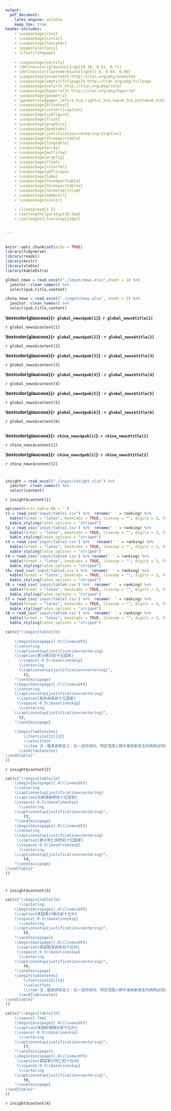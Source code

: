 ```yaml
---
output: 
  pdf_document:
    latex_engine: xelatex
    keep_tex: true
header-includes:
    - \usepackage{ctex}
    - \usepackage{xcolor}
    - \usepackage{fancyhdr}
    - \pagestyle{fancy}
    - \cfoot{\thepage}
    
    - \usepackage{sectsty}
    - \definecolor{glaucous}{rgb}{0.38, 0.51, 0.71}
    - \definecolor{lavenderblush}{rgb}{1.0, 0.94, 0.96}
    - \usepackage{enumitem}% http://ctan.org/pkg/enumitem
    - \usepackage[empty]{fullpage}% http://ctan.org/pkg/fullpage
    - \usepackage{color}% http://ctan.org/pkg/color
    - \usepackage{hyperref}% http://ctan.org/pkg/hyperref
    - \usepackage{geometry}
    - \geometry{a4paper,left=1.5cm,right=1.5cm,top=0.3cm,bottom=0.3cm}
    - \usepackage{blindtext}
    - \usepackage[center]{caption}
    - \usepackage{subfigure}
    - \usepackage{float}
    - \usepackage{graphicx}
    - \usepackage{booktabs}
    - \usepackage[justification=centering]{caption}
    - \usepackage{threeparttable}
    - \usepackage{longtable}
    - \usepackage{array}
    - \usepackage{multirow}
    - \usepackage{wrapfig}
    - \usepackage{float}
    - \usepackage{colortbl}
    - \usepackage{pdflscape}
    - \usepackage{tabu}
    - \usepackage{threeparttable}
    - \usepackage{threeparttablex}
    - \usepackage[normalem]{ulem}
    - \usepackage{makecell}
    - \usepackage{xcolor}

    - \linespread{1.5}
    - \setlength{\parskip}{0.5em}
    - \setlength{\footskip}{20pt}

    
---
```

\captionsetup[figure]{name={图},labelsep=space} 
\captionsetup[table]{name={表},labelsep=space} 
\fontsize{14}{14}
\selectfont
\vspace{-10truemm}

\newcommand{\resheading}[1]{%
  \noindent\fcolorbox{lavenderblush}{lavenderblush}{\makebox[\dimexpr\textwidth-2\fboxsep-2\fboxrule][l]{\textbf{~#1}}}%
}

\begin{center}
\includegraphics[height=2cm]{./input/logo2.png} 
\end{center}

\vspace{-5truemm}

\begin{center}
\fontsize{40}{40}
\textcolor{glaucous}{\textbf{新冠早报}}
\end{center}

\begin{center}
\fontsize{20}{20}
{\textcolor{glaucous}{\textbf{第13期 \space 4月8日}}}
\end{center}


\resheading{\Large 每日新闻}

\vspace{-5mm}

## \textcolor{glaucous}{\Large 国际}

\vspace{-3mm}

```r
knitr::opts_chunk$set(echo = TRUE)
library(tidyverse)
library(readxl)
library(knitr)
library(xtable)
library(kableExtra)

global_news = read_excel("./input/news.xlsx",sheet = 1) %>%
  janitor::clean_names() %>% 
  select(pub,title,content)

china_news = read_excel("./input/news.xlsx", sheet = 2) %>%
  janitor::clean_names() %>% 
  select(pub,title,content)
```


**\textcolor{glaucous}{`r global_news$pub[1]`}**: **`r global_news$title[1]`**

`r global_news$content[1]`

**\textcolor{glaucous}{`r global_news$pub[2]`}** : **`r global_news$title[2]`**

`r global_news$content[2]`

**\textcolor{glaucous}{`r global_news$pub[3]`}** : **`r global_news$title[3]`**

`r global_news$content[3]`

**\textcolor{glaucous}{`r global_news$pub[4]`}** : **`r global_news$title[4]`**

`r global_news$content[4]`

**\textcolor{glaucous}{`r global_news$pub[5]`}** : **`r global_news$title[5]`**

`r global_news$content[5]`

**\textcolor{glaucous}{`r global_news$pub[6]`}** : **`r global_news$title[6]`**

`r global_news$content[6]`

\vspace{-5mm}

## \textcolor{glaucous}{\Large 国内}

\vspace{-3mm}

**\textcolor{glaucous}{`r china_news$pub[1]`}**: **`r china_news$title[1]`**

`r china_news$content[1]`

**\textcolor{glaucous}{`r china_news$pub[2]`}**: **`r china_news$title[2]`**

`r china_news$content[2]`



\vspace{5mm}
\resheading{\Large 疫情观察}

\begin{small}
{数据源：约翰霍普金斯大学，The COVID Tracking Project \quad   数据截止至：北京时间3月28日 早4:00}
\end{small}

\vspace{-7mm}

# \textcolor{glaucous}{一、世界疫情}

\vspace{-5mm}

```r
insight = read_excel("./input/insight.xlsx") %>%
  janitor::clean_names() %>% 
  select(content)
```

`r insight$content[1]`

\begin{figure}[H]
\caption{世界疫情分布图} %最终文档中希望显示的图片标题
\centering
\includegraphics[]{./input/covid1.png} %插入图片，[]中设置图片大小，{}中是图片文件名
\label{} %用于文内引用的标签
\end{figure}


```r
options(knitr.kable.NA = '')
t1 = read_csv("input/table1.csv") %>%  rename(' ' = ranking) %>%
  kable(format = "latex", booktabs = TRUE, linesep = "", digits = 3, format.args = list(big.mark = ',')) %>% 
  kable_styling(latex_options = "striped")
t2 = read_csv('input/table2.csv') %>%  rename(' ' = ranking) %>% 
  kable(format = "latex", booktabs = TRUE, linesep = "", digits = 3, format.args = list(big.mark = ',')) %>% 
  kable_styling(latex_options = "striped")
t3 = read_csv('input/table3.csv') %>%   rename(' ' = ranking) %>% 
  kable(format = "latex", booktabs = TRUE, linesep = "", digits = 3, format.args = list(big.mark = ',')) %>% 
  kable_styling(latex_options = "striped")
t4 = read_csv('input/table4.csv') %>% rename(' ' = ranking) %>% 
  kable(format = "latex", booktabs = TRUE, linesep = "", digits = 3, format.args = list(big.mark = ',')) %>% 
  kable_styling(latex_options = "striped")
t5= read_csv('input/table5.csv') %>%  rename(' ' = ranking) %>% 
  kable(format = "latex", booktabs = TRUE, linesep = "", digits = 3, format.args = list(big.mark = ',')) %>% 
  kable_styling(latex_options = "striped")
t6 = read_csv('input/table6.csv') %>%  rename(' ' = ranking) %>% 
  kable(format = "latex", booktabs = TRUE, linesep = "", digits = 3, format.args = list(big.mark = ',')) %>% 
  kable_styling(latex_options = "striped")
t7 = read_csv('input/table7.csv') %>%  rename(' ' = ranking) %>% 
  kable(format = "latex", booktabs = TRUE, linesep = "", digits = 3, format.args = list(big.mark = ',')) %>% 
  kable_styling(latex_options = "striped")
t8 = read_csv('input/table8.csv') %>%  rename(' ' = ranking) %>% 
  kable(format = "latex", booktabs = TRUE, linesep = "", digits = 3, format.args = list(big.mark = ',')) %>% 
  kable_styling(latex_options = "striped")
```

```r
cat(c("\\begin{table}[H]
    
    \\begin{minipage}{.4\\linewidth}
    \\centering
    \\captionsetup{justification=centering}
    \\caption{累计确诊前十位国家}
      \\vspace{-0.5\\baselineskip}
      \\centering
      \\captionsetup{justification=centering}",
        t1,
    "\\end{minipage}
    \\begin{minipage}{.7\\linewidth}
    \\centering
    \\captionsetup{justification=centering}
     \\caption{粗发病率前十位国家}
     \\vspace{-0.5\\baselineskip}
      \\centering
    \\captionsetup{justification=centering}",
      t2,
    "\\end{minipage}
    
    \\begin{tablenotes}
        \\fontsize{12}{12}
        \\selectfont
        \\item 注：粗发病率定义：在一定时间内，特定范围人群中某病新发生的病例出现的频率。计算方式：（累计确诊病例/人口）×10万；**国家人口不足10万人，圣马力诺33,931人，梵蒂冈801人，安道尔77,265人。  %此处加入注释信息
      \\end{tablenotes}
\\end{table}"
))
```



\newpage

`r insight$content[2]`

```r
cat(c("\\begin{table}[H]
    \\begin{minipage}{.4\\linewidth}
    \\centering
    \\captionsetup{justification=centering}
    \\caption{日新增病例前十位国家}
    \\vspace{-0.5\\baselineskip}
      \\centering
    \\captionsetup{justification=centering}",
        t3,
    "\\end{minipage}
    \\begin{minipage}{.6\\linewidth}
    \\centering
    \\captionsetup{justification=centering}
     \\caption{累计死亡病例前十位国家}
     \\vspace{-0.5\\baselineskip}
      \\centering
    \\captionsetup{justification=centering}",
        t4,
    "\\end{minipage} 
\\end{table}"
))
```


\begin{figure}[H]
\centering
\begin{minipage}[b]{0.45\linewidth}
\caption{日新增确诊病例国家趋势图\\（中国及其他前五位国家）}
\includegraphics[]{./input/covid2.png}
\label{}
\end{minipage}
\quad
\begin{minipage}[b]{0.45\linewidth}
\caption{日新增死亡病例国家趋势图\\（中国及其他前五位国家） }
\includegraphics[]{./input/covid3.png}
\label{}
\end{minipage}
\end{figure}

\newpage

# \textcolor{glaucous}{二、美国疫情}

\vspace{-5mm}

`r insight$content[3]`

\begin{figure}[H] 
\caption{美国本土疫情分布图} %最终文档中希望显示的图片标题
\centering
\includegraphics[]{./input/covid4.png} %插入图片，[]中设置图片大小，{}中是图片文件名
\label{} %用于文内引用的标签
\end{figure}


```r
cat(c("\\begin{table}[H]
      \\centering
    \\begin{minipage}{.4\\linewidth}
    \\caption{美国累计确诊前十位州}
    \\vspace{-0.5\\baselineskip}
      \\centering
    \\captionsetup{justification=centering}",
        t5,
    "\\end{minipage}%
    \\begin{minipage}{.6\\linewidth}
     \\caption{美国粗发病率前十位州}
     \\vspace{-0.5\\baselineskip}
      \\centering
    \\captionsetup{justification=centering}",
        t6,
    "\\end{minipage} 
    \\begin{tablenotes}
        \\fontsize{15}{15}
        \\selectfont
        \\item 注：粗发病率定义：在一定时间内，特定范围人群中某病新发生的病例出现的频率。计算方式：（累计确诊病例/人口）×10万  %此处加入注释信息
      \\end{tablenotes}
\\end{table}"
))
```


\newpage

\begin{figure}[H]
\centering
\begin{minipage}[b]{0.45\linewidth}
\caption{美国日新增确诊前五位州趋势图}
\includegraphics[]{./input/covid5.png}
\label{}
\end{minipage}
\quad
\begin{minipage}[b]{0.45\linewidth}
\caption{美国日新增死亡前五位州趋势图}
\includegraphics[]{./input/covid6.png}
\label{}
\end{minipage}
\end{figure}


```r
cat(c("\\begin{table}[H]
    \\vspace{-7mm}
    \\begin{minipage}{.4\\linewidth}
    \\caption{美国新增确诊前十位州}
    \\vspace{-0.5\\baselineskip}
      \\centering
    \\captionsetup{justification=centering}",
        t7,
    "\\end{minipage}%
    \\begin{minipage}{.6\\linewidth}
     \\caption{美国累计死亡前十位州}
     \\vspace{-0.5\\baselineskip}
      \\centering
    \\captionsetup{justification=centering}",
        t8,
    "\\end{minipage} 
\\end{table}"
))
```


`r insight$content[4]`


\vspace{5mm}

\centering
\small
\begin{tabular}{ll}

主编：马晶  &  副主编:仁晖\,  薛成海  \\
责任编辑:史珂玮 \, 王冠  \\
新闻组:张宁\, 张心其  & 数据分析:杜兆慧 \\
\multicolumn{2}{l}{可视化组:张立达\, 孙昊\, 唐星鸿\, 齐维为\, 刘逸洋\, 张祺珉\, 周梓淇}

\end{tabular}




                   
